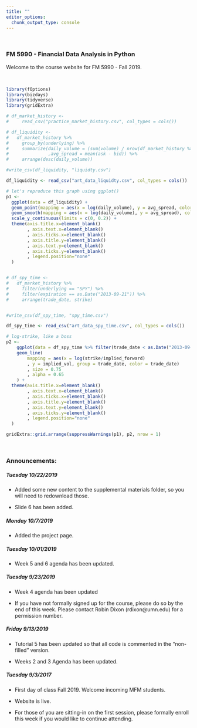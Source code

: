 ```yaml
---
title: ""
editor_options: 
  chunk_output_type: console
---
```


&nbsp;

### **FM 5990 - Financial Data Analysis in Python**

Welcome to the course website for FM 5990 - Fall 2019.

&nbsp;

```r
library(fOptions)
library(bizdays)
library(tidyverse)
library(gridExtra)
```



```r
# df_market_history <- 
#     read_csv("practice_market_history.csv", col_types = cols())

# df_liquidity <-
#   df_market_history %>% 
#     group_by(underlying) %>% 
#     summarize(daily_volume = (sum(volume) / nrow(df_market_history %>% distinct(trade_date)))
#               ,avg_spread = mean(ask - bid)) %>% 
#     arrange(desc(daily_volume))

#write_csv(df_liquidity, "liquidty.csv")

df_liquidity <- read_csv("art_data_liquidty.csv", col_types = cols())

# let's reproduce this graph using ggplot()
p1 <- 
  ggplot(data = df_liquidity) +
  geom_point(mapping = aes(x = log(daily_volume), y = avg_spread, color="grey37"), size = 0.75, na.rm = TRUE) +
  geom_smooth(mapping = aes(x = log(daily_volume), y = avg_spread), color="steelblue1", se = FALSE, method = "loess", na.rm = TRUE) +
  scale_y_continuous(limits = c(0, 0.2)) +
  theme(axis.title.x=element_blank()
        , axis.text.x=element_blank()
        , axis.ticks.x=element_blank()
        , axis.title.y=element_blank()
        , axis.text.y=element_blank()
        , axis.ticks.y=element_blank()
        , legend.position="none"
  )


# df_spy_time <-
#   df_market_history %>% 
#     filter(underlying == "SPY") %>%
#     filter(expiration == as.Date("2013-09-21")) %>% 
#     arrange(trade_date, strike)


#write_csv(df_spy_time, "spy_time.csv")

df_spy_time <- read_csv("art_data_spy_time.csv", col_types = cols())

# log-strike, like a boss
p2 <- 
    ggplot(data = df_spy_time %>% filter(trade_date < as.Date("2013-09-01"))) +
    geom_line(
        mapping = aes(x = log(strike/implied_forward)
        , y = implied_vol, group = trade_date, color = trade_date)
        , size = 0.75
        , alpha = 0.65
    ) +
  theme(axis.title.x=element_blank()
        , axis.text.x=element_blank()
        , axis.ticks.x=element_blank()
        , axis.title.y=element_blank()
        , axis.text.y=element_blank()
        , axis.ticks.y=element_blank()
        , legend.position="none"
  )

gridExtra::grid.arrange(suppressWarnings(p1), p2, nrow = 1)
```

&nbsp;

### Announcements:

##### Tuesday 10/22/2019

- Added some new content to the supplemental materials folder, so you will need
to  redownload those.

- Slide 6 has been added.


##### Monday 10/7/2019

- Added the project page.

##### Tuesday 10/01/2019

- Week 5 and 6 agenda has been updated.


##### Tuesday 9/23/2019

- Week 4 agenda has been updated

- If you have not formally signed up for the course, please do so by the end of this week.  Please contact Robin Dixon (rdixon@umn.edu) for a permission number.

##### Friday 9/13/2019
- Tutorial 5 has been updated so that all code is commented in the "non-filled" version.

- Weeks 2 and 3 Agenda has been updated.



##### Tuesday 9/3/2017
- First day of class Fall 2019.  Welcome incoming MFM students.

- Website is live.

- For those of you are sitting-in on the first session, please formally enroll this week if you would like to continue attending.



<!-- #### 4/29/2019 -->
<!-- - Exercises 9 and 10 added. -->

<!-- - Reading page has been updated to reflect all of the course material. -->



<!-- #### 4/23/2019 -->
<!-- - Tutorial 21 added. -->


<!-- #### 4/16/2019 -->
<!-- - Tutorial 20 added. -->


<!-- #### 4/9/2019 -->
<!-- - Tutorial 19 and Exercise 08 added. -->


<!-- #### 4/2/2019 -->
<!-- - Tutorial 18, package folder, and Slides 05 have been added. -->


<!-- ##### 3/26/2019 -->
<!-- - Tutorials 17 added. -->


<!-- ##### 3/19/2019 -->
<!-- - No class, Spring break. -->


<!-- ##### 3/12/2019 -->
<!-- - Tutorials 14, 15, 16 added. -->


<!-- ##### 3/5/2019 -->
<!-- - Tutorial 13 has been added. -->


<!-- ##### 3/4/2019 -->
<!-- - Project page has been added.  Please e-mail me your group members so you can be assigned your underlying. -->


<!-- ##### 2/26/2019 -->

<!-- - Slides 04 have been added -->


<!-- ##### 2/21/2019 -->

<!-- - Exercises 06 and 07 have been added. -->


<!-- ##### 2/19/2019 -->

<!-- - Added a page called *Reading* that details all books and reading assignments for the course in chronological order. -->